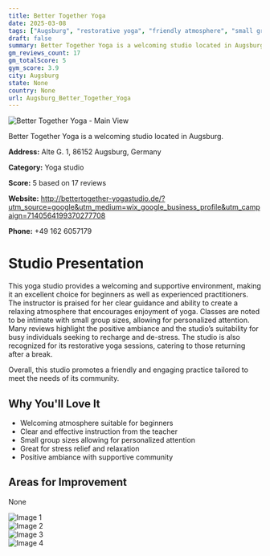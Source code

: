 ```yaml
---
title: Better Together Yoga
date: 2025-03-08
tags: ["Augsburg", "restorative yoga", "friendly atmosphere", "small group size", "Augsburg"]  
draft: false
summary: Better Together Yoga is a welcoming studio located in Augsburg.
gm_reviews_count: 17
gm_totalScore: 5
gym_score: 3.9
city: Augsburg
state: None
country: None
url: Augsburg_Better_Together_Yoga
---
```


<div className="aspect-[16/9] relative my-8">
  <img 
    src="https://lh5.googleusercontent.com/p/AF1QipMeuLiiHWPp_SFkMolJtM6eYdc5OuyLwcbN2hJy=w1920-h1080-k-no"
    alt="Better Together Yoga - Main View"
    className="object-cover absolute inset-0 w-full h-full rounded-lg"
  />
</div>

Better Together Yoga is a welcoming studio located in Augsburg.

**Address:** Alte G. 1, 86152 Augsburg, Germany

**Category:** Yoga studio

**Score:** 5 based on 17 reviews

**Website:** http://bettertogether-yogastudio.de/?utm_source=google&utm_medium=wix_google_business_profile&utm_campaign=7140564199370277708

**Phone:** +49 162 6057179

# Studio Presentation

This yoga studio provides a welcoming and supportive environment, making it an excellent choice for beginners as well as experienced practitioners. The instructor is praised for her clear guidance and ability to create a relaxing atmosphere that encourages enjoyment of yoga. Classes are noted to be intimate with small group sizes, allowing for personalized attention. Many reviews highlight the positive ambiance and the studio’s suitability for busy individuals seeking to recharge and de-stress. The studio is also recognized for its restorative yoga sessions, catering to those returning after a break.

Overall, this studio promotes a friendly and engaging practice tailored to meet the needs of its community.

## Why You'll Love It

- Welcoming atmosphere suitable for beginners
- Clear and effective instruction from the teacher
- Small group sizes allowing for personalized attention
- Great for stress relief and relaxation
- Positive ambiance with supportive community

## Areas for Improvement

None

<div className="grid grid-cols-1 xl:grid-cols-2 gap-4 my-8">
<div className="aspect-[4/3] relative"><img src="https://lh5.googleusercontent.com/p/AF1QipNdD7O8ZWDEbS9Qd5fnZQa9UrVoQU0-WzZgEWG9=w1920-h1080-k-no" alt="Image 1" className="object-cover absolute inset-0 w-full h-full rounded-lg" /></div>
<div className="aspect-[4/3] relative"><img src="https://lh5.googleusercontent.com/p/AF1QipN_R3dRPHsH2NuVd7UB34R5rOv4PmfVMSyseh5k=w1920-h1080-k-no" alt="Image 2" className="object-cover absolute inset-0 w-full h-full rounded-lg" /></div>
<div className="aspect-[4/3] relative"><img src="https://lh5.googleusercontent.com/p/AF1QipP5vaFnOhdl0AhPlHYr7goNxDkvsZMEY8LpKpwe=w1920-h1080-k-no" alt="Image 3" className="object-cover absolute inset-0 w-full h-full rounded-lg" /></div>
<div className="aspect-[4/3] relative"><img src="https://lh5.googleusercontent.com/p/AF1QipM1wt5XpXVDz6R4crteF66tTk6R2muVVXB4ZQ-n=w1920-h1080-k-no" alt="Image 4" className="object-cover absolute inset-0 w-full h-full rounded-lg" /></div>
</div>